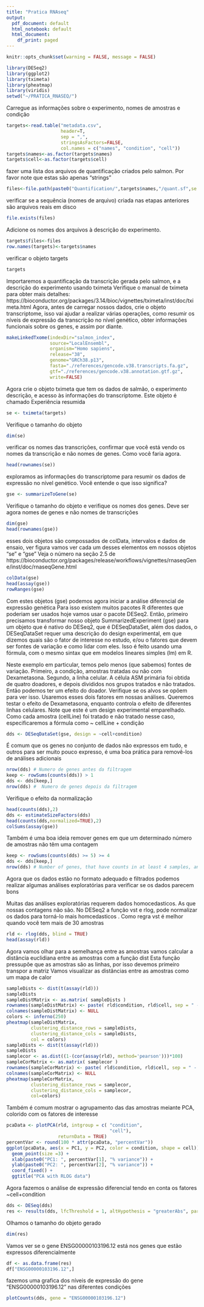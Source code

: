 ```yaml
---
title: "Pratica RNAseq"
output:
  pdf_document: default
  html_notebook: default
  html_document:
    df_print: paged
---
```

```r
knitr::opts_chunk$set(warning = FALSE, message = FALSE) 
```

```r
library(DESeq2)
library(ggplot2)
library(tximeta)
library(pheatmap)
library(viridis)
setwd("~/PRATICA_RNASEQ/")
```
Carregue as informações sobre o experimento, nomes de amostras e condição
```r
targets<-read.table("metadata.csv",
                    header=T,
                    sep = ",",
                    stringsAsFactors=FALSE,
                    col.names = c("names", "condition", "cell"))
targets$names<-as.factor(targets$names)
targets$cell<-as.factor(targets$cell)
```

fazer uma lista dos arquivos de quantificação criados pelo salmon. Por favor
note que estas são apenas "strings"
```r
files<-file.path(paste0("Quantification/",targets$names,"/quant.sf",se =""))
```

verificar se a sequência (nomes de arquivo) criada nas etapas anteriores são arquivos reais em disco

```r
file.exists(files)
```

Adicione os nomes dos arquivos à descrição do experimento.

```r
targets$files<-files
row.names(targets)<-targets$names
```

verificar o objeto targets
```r
targets
```
Importaremos a quantificação da transcrição gerada pelo salmon, e a descrição do experimento usando tximeta Verifique o manual de tximeta para obter mais detalhes: https://bioconductor.org/packages/3.14/bioc/vignettes/tximeta/inst/doc/tximeta.html Agora, antes de carregar nossos dados, crie o objeto transcriptome, isso vai ajudar a realizar várias operações, como resumir os níveis de expressão da transcrição no nível genético, obter informações funcionais sobre os genes, e assim por diante.

```r
makeLinkedTxome(indexDir="salmon_index",
                source="LocalEnsembl",
                organism="Homo sapiens",
                release="38",
                genome="GRCh38.p13",
                fasta="./references/gencode.v38.transcripts.fa.gz",
                gtf="./references/gencode.v38.annotation.gtf.gz",
                write=FALSE)
```

Agora crie o objeto tximeta que tem os dados de salmão, o experimento descrição, e acesso às informações do transcriptome. Este objeto é chamado Experiência resumida

```r
se <- tximeta(targets)
```
Verifique o tamanho do objeto

```r
dim(se)
```

verificar os nomes das transcrições, confirmar que você está vendo os nomes da transcrição e não nomes de genes. Como você faria agora.
```r
head(rownames(se))
```

exploramos as informações do transcriptome para resumir os dados de expressão no nível genético. Você entende o que isso significa?
```r
gse <- summarizeToGene(se)
```

Verifique o tamanho do objeto e verifique os nomes dos genes. Deve ser agora nomes de genes e não nomes de transcrições

```r
dim(gse)
head(rownames(gse))
```

esses dois objetos são compossados de colData, intervalos e dados de ensaio, ver figura vamos ver cada um desses elementos em nossos objetos "se" e "gse" Veja o número na seção 2.5 de https://bioconductor.org/packages/release/workflows/vignettes/rnaseqGene/inst/doc/rnaseqGene.html

```r
colData(gse)
head(assay(gse))
rowRanges(gse)
```
Com estes objetos (gse) podemos agora iniciar a análise diferencial de expressão genética Para isso existem muitos pacotes R diferentes que poderiam ser usados hoje vamos usar o pacote DESeq2. Então, primeiro precisamos transformar nosso objeto SummarizedExperiment (gse) para um objeto que é nativo do DESeq2, que é DESeqDataSet, além dos dados, o DESeqDataSet requer uma descrição do design experimental, em que dizemos quais são o fator de interesse no estudo, e/ou o fatores que devem ser fontes de variação e como lidar com eles. Isso é feito usando uma fórmula, com o mesmo sintax que em modelos lineares simples (lm) em R.

Neste exemplo em particular, temos pelo menos (que sabemos) fontes de variação. Primeiro, a condição, amostras tratadas ou não com Dexametasona. Segundo, a linha celular. A célula ASM primária foi obtida de quatro doadores, e depois divididos nos grupos tratados e não tratados. Então podemos ter um efeito do doador. Verifique se os alvos se opõem para ver isso. Usaremos esses dois fatores em nossas análises. Queremos testar o efeito de Dexametasona, enquanto controla o efeito de diferentes linhas celulares. Note que este é um design experimental emparelhado. Como cada amostra (cellLine) foi tratado e não tratado nesse caso, especificaremos a fórmula como ~ cellLine + condição

```r
dds <- DESeqDataSet(gse, design = ~cell+condition)
```

É comum que os genes no conjunto de dados não expressos em tudo, e outros para ser muito pouco expresso, é uma boa prática para removê-los de análises adicionais

```r
nrow(dds) # Numero de genes antes da filtragem
keep <- rowSums(counts(dds)) > 1
dds <- dds[keep,]
nrow(dds) #  Numero de genes depois da filtragem
```

Verifique o efeito da normalização

```r
head(counts(dds),2)
dds <- estimateSizeFactors(dds)
head(counts(dds,normalized=TRUE),2)
colSums(assay(gse))
```

Também é uma boa ideia remover genes em que um determinado número de amostras não têm uma contagem

```r
keep <- rowSums(counts(dds) >= 5) >= 4
dds <- dds[keep,]
nrow(dds) # Number of genes, that have counts in at least 4 samples, and the sum of counts is greated than 5
```

Agora que os dados estão no formato adequado e filtrados podemos realizar algumas análises exploratórias para verificar se os dados parecem bons

Muitas das análises exploratórias requerem dados homocedasticos. As que nossas contagens não são. No DESeq2 a função vst e rlog, pode normalizar os dados para torná-lo mais homcedasticos . Como regra vst é melhor quando você tem mais de 30 amostras

```r
rld <- rlog(dds, blind = TRUE)
head(assay(rld))
```

Agora vamos olhar para a semelhança entre as amostras vamos calcular a distância euclidiana entre as amostras com a função dist Esta função pressupõe que as amostras são as linhas, por isso devemos primeiro transpor a matriz Vamos visualizar as distâncias entre as amostras como um mapa de calor

```r
sampleDists <- dist(t(assay(rld)))
sampleDists
sampleDistMatrix <- as.matrix( sampleDists )
rownames(sampleDistMatrix) <- paste( rld$condition, rld$cell, sep = " - " )
colnames(sampleDistMatrix) <- NULL
colors <- inferno(250)
pheatmap(sampleDistMatrix,
         clustering_distance_rows = sampleDists,
         clustering_distance_cols = sampleDists,
         col = colors)
sampleDists <- dist(t(assay(rld)))
sampleDists
samplecor <- as.dist((1-(cor(assay(rld), method='pearson')))*100)
sampleCorMatrix <- as.matrix( samplecor )
rownames(sampleCorMatrix) <- paste( rld$condition, rld$cell, sep = " - " )
colnames(sampleCorMatrix) <- NULL
pheatmap(sampleCorMatrix,
         clustering_distance_rows = samplecor,
         clustering_distance_cols = samplecor,
         col=colors)
```

Também é comum mostrar o agrupamento das das amostras meiante PCA, colorido com os fatores de interesse

```r
pcaData <- plotPCA(rld, intgroup = c( "condition",
                                      "cell"), 
                   returnData = TRUE)
percentVar <- round(100 * attr(pcaData, "percentVar"))
ggplot(pcaData, aes(x = PC1, y = PC2, color = condition, shape = cell)) +
  geom_point(size =3) +
  xlab(paste0("PC1: ", percentVar[1], "% variance")) +
  ylab(paste0("PC2: ", percentVar[2], "% variance")) +
  coord_fixed() +
  ggtitle("PCA with RLOG data")
```
Agora fazemos o análise de expressão diferencial tendo en conta os fatores ~cell+condition

```r
dds <- DESeq(dds)
res <- results(dds, lfcThreshold = 1, altHypothesis = "greaterAbs", parallel = T)
```

Olhamos o tamanho do objeto gerado

```r
dim(res)
```

Vamos ver se o gene ENSG00000103196.12 está nos genes que estão expressos diferencialmente
```r
df <- as.data.frame(res)
df["ENSG00000103196.12",]
```

fazemos uma grafica dos níveis de expressão do gene "ENSG00000103196.12" nas diferentes condições

```r
plotCounts(dds, gene = "ENSG00000103196.12")
```

